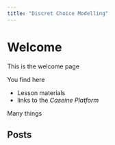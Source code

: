 ```yaml
---
title: "Discret Choice Modelling"
---
```


# Welcome

This is the welcome page

You find here

- Lesson materials
- links to the *Caseine Platform*

Many things

## Posts
